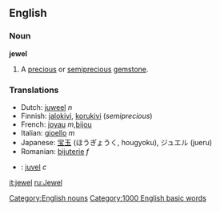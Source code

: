 ==English==
===Noun===
'''jewel'''

#A [[precious]] or [[semiprecious]] [[gemstone]].

===Translations===
*Dutch: [[juweel]] ''n''
*Finnish: [[jalokivi]], [[korukivi]] (''semiprecious'')
*French: [[joyau]] ''m'',[[bijou]] 
*Italian: [[gioello]] ''m''
*Japanese: [[宝玉]] (ほうぎょうく, hougyoku), ジュエル (jueru)
*Romanian: [[bijuterie]] ''f''
*{{sv}}: [[juvel]] ''c''
[[Category:English nouns]]
[[Category:1000 English basic words]]

[[it:jewel]]
[[ru:Jewel]]